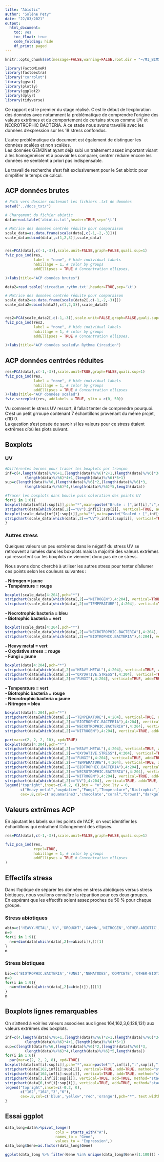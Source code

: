 ```yaml
---
title: "Abiotic"
author: "Solène Pety"
date: "22/03/2021"
output:
  html_document:
    toc: yes
    toc_float: true
    code_folding: hide
    df_print: paged
---
```


```r
knitr::opts_chunk$set(message=FALSE,warning=FALSE,root.dir = "~/M1_BIMS/Stage/Rstudio/.Rmd_html/")
```


```r
library(FactoMineR)
library(factoextra)
library("corrplot")
library(ggsci)
library(plotly)
library(ggplot2)
library(dplyr)
library(tidyverse)
```

Ce rapport est le premier du stage réalisé. C'est le début de l'exploration des données avec notamment la problématique de comprendre l'origine des valeurs extrêmes et du comportement de certains stress comme UV et NECROTROPHIC BACTERIA. A ce stade nous avons travaillé avec les données d'expression sur les 18 stress confondus.  

L'autre problématique du document est également de distinguer les données scalées et non scalées.  
Les données GEM2Net ayant déjà subi un traitement assez important visant à les homogénéiser et à pouvoir les comparer, centrer réduire encore les données ne semblent a priori pas indispensable.  

Le travail de recherche s'est fait exclusivement pour le Set abiotic pour simplifier le temps de calcul. 

## **ACP données brutes**
```r
# Path vers dossier contenant les fichiers .txt de données
setwd("../docs_txt/")

# Chargement du fichier abiotic
data=read.table('abiotic.txt',header=TRUE,sep='\t')

# Matrice des données centrée réduite pour comparaison
scale_data=as.data.frame(scale(data[,c(-1,-2,-3)]))
scale_data=cbind(data[,c(1,2,3)],scale_data)


res=PCA(data[,c(-1,-3)],scale.unit=FALSE,graph=FALSE,quali.sup=1)
fviz_pca_ind(res,
             label = "none", # hide individual labels
             habillage = 1, # color by groups
             addEllipses = TRUE # Concentration ellipses,
            
)+labs(title="ACP données brutes")

data2=read.table('circadian_rythm.txt',header=TRUE,sep='\t')

# Matrice des données centrée réduite pour comparaison
scale_data2=as.data.frame(scale(data2[,c(-1,-2,-3)]))
scale_data2=cbind(data2[,c(1,2,3)],scale_data2)


res2=PCA(scale_data2[,c(-1,-3)],scale.unit=FALSE,graph=FALSE,quali.sup=1)
fviz_pca_ind(res2,
             label = "none", # hide individual labels
             habillage = 1, # color by groups
             addEllipses = TRUE # Concentration ellipses,
            
)+labs(title="ACP données scaled\n Rythme Circadien")
```

## **ACP données centrées réduites**

      
```r
res=PCA(data[,c(-1,-3)],scale.unit=TRUE,graph=FALSE,quali.sup=1)
fviz_pca_ind(res,
             label = "none", # hide individual labels
             habillage = 1, # color by groups
             addEllipses = TRUE # Concentration ellipses
)+labs(title="ACP données scaled")
fviz_screeplot(res, addlabels = TRUE, ylim = c(0, 50))
```

Vu comment le stress UV ressort, il fallait tenter de comprendre pourquoi. C'est un petit grroupe contenant 7 échantillons provenant du même projet, d'ID 0.  
La question s'est posée de savoir si les valeurs pour ce stress étaient extrêmes d'où les plots suivant.  
  
## **Boxplots**  
### **UV**
```r
#Différentes bornes pour tracer les boxplots par tronçon
inf=c(4,length(data)%/%6+1,(length(data)%/%6)*2+1,(length(data)%/%6)*3+1,
         (length(data)%/%6)*4+1,(length(data)%/%6)*5+1)
sup=c(length(data)%/%6,(length(data)%/%6)*2,(length(data)%/%6)*3,
         (length(data)%/%6)*4,(length(data)%/%6)*5,length(data))

#Tracer les boxplots dans boucle puis coloration des points UV 
for(i in 1:6){
boxplot(data[inf[i]:sup[i]],pch="*",main=paste("Brute : [",inf[i],":",sup[i],"]"))
stripchart(data[which(data[,2]=="UV"),inf[i]:sup[i]], vertical=TRUE, add=TRUE, method="stack", col='red', pch="*")
boxplot(scale_data[inf[i]:sup[i]],pch="*",main=paste("Scaled : [",inf[i],":",sup[i],"]"))
stripchart(scale_data[which(data[,2]=="UV"),inf[i]:sup[i]], vertical=TRUE, add=TRUE, method="stack", col='red', pch="*")
}
```
### **Autres stress**  
  
Quelques valeurs un peu extrêmes dans le négatif du stress UV se retrouvent allumées dans les boxplots mais la majorité des valeurs extrêmes qui ressortent sur les boxplots ne viennent donc pas de ce stress.  

Nous avons donc cherché à utiliser les autres stress pour tenter d'allumer ces points selon les couleurs suivantes :  
  
**- Nitrogen = jaune**  
**- Température = rouge ** 
  
```r
boxplot(scale_data[4:204],pch="*")
stripchart(scale_data[which(data[,2]=="NITROGEN"),4:204], vertical=TRUE, add=TRUE, method="stack", col='yellow', pch="*")
stripchart(scale_data[which(data[,2]=="TEMPERATURE"),4:204], vertical=TRUE, add=TRUE, method="stack", col='red', pch="*")

```
  
**- Necrotrophic bacteria = bleu**  
**- Biotrophic bacteria = vert**  
  
```r
boxplot(scale_data[4:204],pch="*")
stripchart(scale_data[which(data[,2]=="NECROTROPHIC.BACTERIA"),4:204], vertical=TRUE, add=TRUE, method="stack", col='blue', pch="*")
stripchart(scale_data[which(data[,2]=="BIOTROPHIC.BACTERIA"),4:204], vertical=TRUE, add=TRUE, method="stack", col='green', pch="*")
```
  
**- Heavy metal = vert**  
**- Oxydative stress = rouge**  
**- Fungi = jaune**  
  
```r
boxplot(data[4:204],pch="*")
stripchart(data[which(data[,2]=="HEAVY.METAL"),4:204], vertical=TRUE, add=TRUE, method="stack", col='green', pch="*")
stripchart(data[which(data[,2]=="OXYDATIVE.STRESS"),4:204], vertical=TRUE, add=TRUE, method="stack", col='red', pch="*")
stripchart(data[which(data[,2]=="FUNGI"),4:204], vertical=TRUE, add=TRUE, method="stack", col='yellow', pch="*")
```
  
**- Temperature = vert**  
**- Biotrophic bacteria = rouge**  
**- Necrotrophic bacteria = jaune**  
**- Nitrogen = bleu**  
  
```r
boxplot(data[4:204],pch="*")
stripchart(data[which(data[,2]=="TEMPERATURE"),4:204], vertical=TRUE, add=TRUE, method="stack", col='green', pch="*")
stripchart(data[which(data[,2]=="BIOTROPHIC.BACTERIA"),4:204], vertical=TRUE, add=TRUE, method="stack", col='red', pch="*")
stripchart(data[which(data[,2]=="NECROTROPHIC.BACTERIA"),4:204], vertical=TRUE, add=TRUE, method="stack", col='yellow', pch="*")
stripchart(data[which(data[,2]=="NITROGEN"),4:204], vertical=TRUE, add=TRUE, method="stack", col="blue", pch="*")
```



```r
par(mar=c(2, 2, 2, 10), xpd=TRUE)
boxplot(data[4:204],pch="*")
stripchart(data[which(data[,2]=="HEAVY.METAL"),4:204], vertical=TRUE, add=TRUE, method="stack", col='aquamarine3', pch="*")
stripchart(data[which(data[,2]=="OXYDATIVE.STRESS"),4:204], vertical=TRUE, add=TRUE, method="stack", col='chocolate', pch="*")
stripchart(data[which(data[,2]=="FUNGI"),4:204], vertical=TRUE, add=TRUE, method="stack", col='coral', pch="*")
stripchart(data[which(data[,2]=="TEMPERATURE"),4:204], vertical=TRUE, add=TRUE, method="stack", col='brown1', pch="*")
stripchart(data[which(data[,2]=="BIOTROPHIC.BACTERIA"),4:204], vertical=TRUE, add=TRUE, method="stack", col='darkgoldenrod2', pch="*")
stripchart(data[which(data[,2]=="NECROTROPHIC.BACTERIA"),4:204], vertical=TRUE, add=TRUE, method="stack", col='hotpink', pch="*")
stripchart(data[which(data[,2]=="NITROGEN"),4:204], vertical=TRUE, add=TRUE, method="stack", col="forestgreen", pch="*")
stripchart(data[which(data[,2]=="UV"),4:204], vertical=TRUE, add=TRUE, method="stack", col="darkorchid3", pch="*")
legend("topright",inset=c(-0.2, 0),bty = "o",box.lty = 0,
       c("Heavy metal","oxydative","Fungi","Temperature","Biotrophic","Necrotrophic","Nitrogen","UV"),
       cex=.8,col=c('aquamarine3','chocolate',"coral","brown1","darkgoldenrod2","hotpink","forestgreen","darkorchid3"),pch="*", text.width = 5)
```


## **Valeurs extrêmes ACP**  

En ajoutant les labels sur les points de l'ACP, on veut identifier les échantillons qui entraînent l'allongement des ellipses.  

```r
res=PCA(data[,c(-1,-3)],scale.unit=FALSE,graph=FALSE,quali.sup=1)

fviz_pca_ind(res,
             repel=TRUE,
             habillage = 1, # color by groups
             addEllipses = TRUE # Concentration ellipses
)
```

## **Effectifs stress**  
  
Dans l'optique de séparer les données en stress abiotiques versus stress biotiques, nous voulions connaître la réparition pour ces deux groupes.  
En espérant que les effectifs soient assez proches de 50 % pour chaque groupe.  

### **Stress abiotiques**  

```r
abio=c('HEAVY.METAL','UV','DROUGHT','GAMMA','NITROGEN','OTHER-ABIOTIC','OXYDATIVE.STRESS','SALT','TEMPERATURE')
n=0
for(i in 1:9){
  n=n+dim(data[which(data[,2]==abio[i]),])[1]
}
n
```
### **Stress biotiques**  
```r
bio=c('BIOTROPHIC.BACTERIA','FUNGI','NEMATODES','OOMYCETE','OTHER-BIOTIC','RHODOCOCCUS','STIFENIA','NECROTROPHIC.BACTERIA','VIRUS')
n=0
for(i in 1:9){
  n=n+dim(data[which(data[,2]==bio[i]),])[1]
}
n
```

## **Boxplots lignes remarquables**
  
On s'attend à voir les valeurs associées aux lignes 164,162,3,6,128,131) aux valeurs extrêmes des boxplots.  
  
```r
inf=c(4,length(data)%/%6+1,(length(data)%/%6)*2+1,(length(data)%/%6)*3+1,
         (length(data)%/%6)*4+1,(length(data)%/%6)*5+1)
sup=c(length(data)%/%6,(length(data)%/%6)*2,(length(data)%/%6)*3,
         (length(data)%/%6)*4,(length(data)%/%6)*5,length(data))
for(i in 1:6){
  par(mar=c(2, 2, 2, 8), xpd=TRUE)
boxplot(data[inf[i]:sup[i]],pch="*",main=paste("[",inf[i],":",sup[i],"]"))
stripchart(data[162,inf[i]:sup[i]], vertical=TRUE, add=TRUE, method="stack", col='blue', pch="*")
stripchart(data[164,inf[i]:sup[i]], vertical=TRUE, add=TRUE, method="stack", col='yellow', pch="*")
stripchart(data[3,inf[i]:sup[i]], vertical=TRUE, add=TRUE, method="stack", col='red', pch="*")
stripchart(data[6,inf[i]:sup[i]], vertical=TRUE, add=TRUE, method="stack", col='orange', pch="*")
legend("topright",inset=c(-0.2, 0),
       c("162","164","3","6"),
       cex=.8,col=c('blue','yellow','red','orange'),pch="*", text.width = 5)
}
```
  
## **Essai ggplot**  

```r
data_long=data%>%pivot_longer(
                       cols = starts_with("A"),
                       names_to = "Gene",
                       values_to = "Expression",)
data_long$Gene=as.factor(data_long$Gene)

ggplot(data_long %>% filter(Gene %in% unique(data_long$Gene)[1:100])) + geom_boxplot(aes(x=Gene, y = Expression))
```